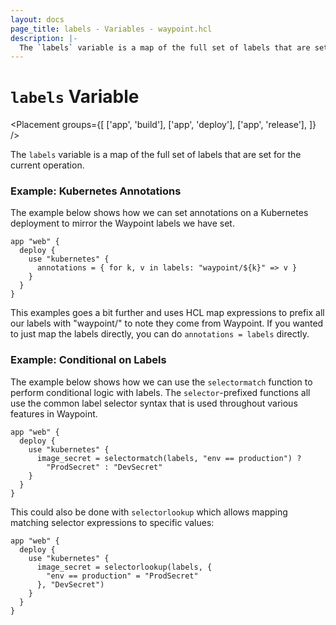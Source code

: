 ```yaml
---
layout: docs
page_title: labels - Variables - waypoint.hcl
description: |-
  The `labels` variable is a map of the full set of labels that are set for the current operation.
---
```


# `labels` Variable

<Placement
  groups={[
    ['app', 'build'],
    ['app', 'deploy'],
    ['app', 'release'],
  ]}
/>

The `labels` variable is a map of the full set of labels that are
set for the current operation.

### Example: Kubernetes Annotations

The example below shows how we can set annotations on a Kubernetes
deployment to mirror the Waypoint labels we have set.

```hcl
app "web" {
  deploy {
    use "kubernetes" {
      annotations = { for k, v in labels: "waypoint/${k}" => v }
    }
  }
}
```

This examples goes a bit further and uses HCL map expressions to
prefix all our labels with "waypoint/" to note they come from Waypoint.
If you wanted to just map the labels directly, you can do
`annotations = labels` directly.

### Example: Conditional on Labels

The example below shows how we can use the `selectormatch` function
to perform conditional logic with labels. The `selector`-prefixed functions
all use the common label selector syntax that is used throughout various
features in Waypoint.

```hcl
app "web" {
  deploy {
    use "kubernetes" {
      image_secret = selectormatch(labels, "env == production") ?
        "ProdSecret" : "DevSecret"
    }
  }
}
```

This could also be done with `selectorlookup` which allows mapping
matching selector expressions to specific values:

```hcl
app "web" {
  deploy {
    use "kubernetes" {
      image_secret = selectorlookup(labels, {
        "env == production" = "ProdSecret"
      }, "DevSecret")
    }
  }
}
```
